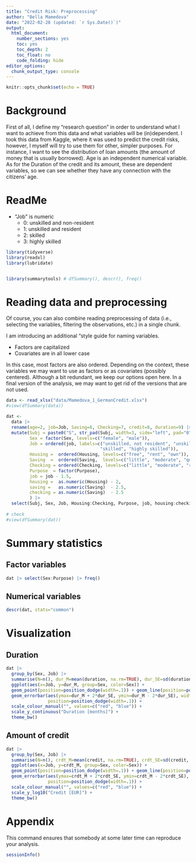 ```yaml
---
title: "Credit Risk: Preprocessing"
author: "Bella Mamedova"
date: "2022-02-28 (updated: `r Sys.Date()`)"
output:
  html_document:
    number_sections: yes
    toc: yes
    toc_depth: 2
    toc_float: no
    code_folding: hide
editor_options: 
  chunk_output_type: console
---
```


```r
knitr::opts_chunk$set(echo = TRUE)
```


# Background

First of all, I define my "research question" in order to understand what I want to achieve from this data and what variables will be (in)dependent. I took this data from Kaggle, where it was used to predict the credit risks, however, I myself will try to use them for other, simpler purposes. For instance, I want to see the distribution of loan amounts (the amount of money that is usually borrowed). Age is an independent numerical variable. As for the Duration of the credit and its amount, these are dependent variables, so we can see whether they have any connection with the citizens' age.

# ReadMe

+ "Job" is numeric 
    + 0: unskilled and non-resident
    + 1: unskilled and resident
    + 2: skilled
    + 3: highly skilled

```r
library(tidyverse)
library(readxl)   
library(lubridate)


library(summarytools) # dfSummary(), descr(), freq()
```

# Reading data and preprocessing

Of course, you can also combine reading preprocessing of data (i.e., selecting the variables, filtering the observations, etc.) in a single chunk.

I am introducing an additional "style guide for naming variables. 

+  Factors are capitalized
+  Covariates are in all lower case

In this case, most factors are also ordered. Depending on the context, these variables we may want to use as factors or as covariates (possibly centered). Although a bit redundant, we keep our options open here. In a final version of the analysis, we may want to get rid of the versions that are not used. 

```r
data <- read_xlsx("data/Mamedova_1_GermanCredit.xlsx") 
#view(dfSummary(data))

dat <- 
  data |> 
  rename(age=2, job=Job, Saving=6, Checking=7, credit=8, duration=9) |> 
  mutate(Subj = paste0("S", str_pad(Subj, width=3, side="left", pad="0")),
         Sex = factor(Sex, levels=c("female", "male")),
         Job = ordered(job, labels=c("unskilled, not resident", "unskilled, resident", 
                                    "skilled", "highly skilled")),
         Housing =  ordered(Housing, levels=c("free", "rent", "own")),
         Saving  =  ordered(Saving,  levels=c("little", "moderate", "quite rich", "rich")),
         Checking = ordered(Checking, levels=c("little", "moderate", "rich")),
         Purpose  = factor(Purpose),
         job = job - 1.5,
         housing =  as.numeric(Housing) - 2,
         saving =   as.numeric(Saving)  - 2.5,
         checking = as.numeric(Saving)  - 2.5
         ) |> 
  select(Subj, Sex, Job, Housing:Checking, Purpose, job, housing:checking, duration, credit)
  
# check
#view(dfSummary(dat))
```

# Summary statistics

## Factor variables

```r
dat |> select(Sex:Purpose) |> freq()
```


## Numerical variables

```r
descr(dat, stats="common")  
```

# Visualization

## Duration

```r
dat |>
  group_by(Sex, Job) |> 
  summarise(N=n(), dur_M=mean(duration, na.rm=TRUE), dur_SE=sd(duration, na.rm=TRUE)/sqrt(N)) |> 
  ggplot(aes(x=Job, y=dur_M, group=Sex, color=Sex)) +
  geom_point(position=position_dodge(width=.1)) + geom_line(position=position_dodge(width=.1)) +
  geom_errorbar(aes(ymax=dur_M + 2*dur_SE, ymin=dur_M - 2*dur_SE), width=0.15,
                position=position_dodge(width=.1)) +
  scale_colour_manual("", values=c("red", "blue")) +
  scale_y_continuous("Duration [months]") +
  theme_bw()
```


## Amount of credit

```r
dat |>
  group_by(Sex, Job) |> 
  summarise(N=n(), crdt_M=mean(credit, na.rm=TRUE), crdt_SE=sd(credit, na.rm=TRUE)/sqrt(N)) |> 
  ggplot(aes(x=Job, y=crdt_M, group=Sex, color=Sex)) +
  geom_point(position=position_dodge(width=.1)) + geom_line(position=position_dodge(width=.1)) +
  geom_errorbar(aes(ymax=crdt_M + 2*crdt_SE, ymin=crdt_M - 2*crdt_SE), width=0.15,
                position=position_dodge(width=.1)) +
  scale_colour_manual("", values=c("red", "blue")) +
  scale_y_log10("Credit [EUR]") +
  theme_bw()
```

# Appendix

This command ensures that somebody at some later time can reproduce your analysis.

```r
sessionInfo()
```
